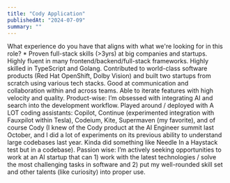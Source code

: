 ```yaml
---
title: "Cody Application"
publishedAt: "2024-07-09"
summary: ""
---
```


What experience do you have that aligns with what we're looking for in this role? *
Proven full-stack skills (>3yrs) at big companies and startups. Highly fluent in many frontend/backend/full-stack frameworks. Highly skilled in TypeScript and Golang. Contributed to world-class software products (Red Hat OpenShift, Dolby Vision) and built two startups from scratch using various tech stacks. Good at communication and collaboration within and across teams. Able to iterate features with high velocity and quality.
Product-wise: I’m obsessed with integrating AI and search into the development workflow. Played around / deployed with A LOT coding assistants: Copilot, Continue (experimented integration with Fauxpilot within Tesla), Codeium, Kite, Supermaven (my favorite), and of course Cody (I knew of the Cody product at the AI Engineer summit last October, and I did a lot of experiments on its previous ability to understand large codebases last year. Kinda did something like Needle In a Haystack test but in a codebase).
Passion wise: I’m actively seeking opportunities to work at an AI startup that can 1) work with the latest technologies / solve the most challenging tasks in software and 2) put my well-rounded skill set and other talents (like curiosity) into proper use.

